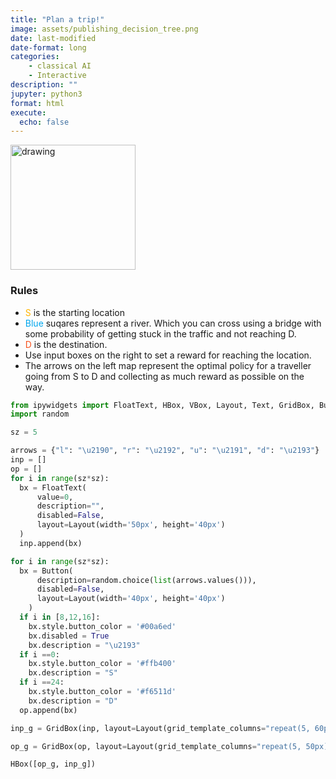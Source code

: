 ```yaml
---
title: "Plan a trip!"
image: assets/publishing_decision_tree.png
date: last-modified
date-format: long
categories:
    - classical AI
    - Interactive
description: ""
jupyter: python3
format: html
execute:
  echo: false
---
```


<img src="assets/coming_soon/coming_soon.jpg" alt="drawing" width="200"/>

### Rules

* <span style="color:#ffb400">S</span> is the starting location
* <span style="color:#00a6ed">Blue</span> suqares represent a river. Which you can cross using a bridge with some probability of getting stuck in the traffic and not reaching D.
* <span style="color:#f6511d">D</span> is the destination.
* Use input boxes on the right to set a reward for reaching the location.
* The arrows on the left map represent the optimal policy for a traveller going from S to D and collecting as much reward as possible on the way.

```python
from ipywidgets import FloatText, HBox, VBox, Layout, Text, GridBox, Button
import random

sz = 5

arrows = {"l": "\u2190", "r": "\u2192", "u": "\u2191", "d": "\u2193"}
inp = []
op = []
for i in range(sz*sz):
  bx = FloatText(
      value=0,
      description="",
      disabled=False,
      layout=Layout(width='50px', height='40px')
  )
  inp.append(bx)

for i in range(sz*sz):
  bx = Button(
      description=random.choice(list(arrows.values())),
      disabled=False,
      layout=Layout(width='40px', height='40px')
    )
  if i in [8,12,16]:
    bx.style.button_color = '#00a6ed'
    bx.disabled = True
    bx.description = "\u2193"
  if i ==0:
    bx.style.button_color = '#ffb400'
    bx.description = "S"
  if i ==24:
    bx.style.button_color = '#f6511d'
    bx.description = "D"
  op.append(bx)

inp_g = GridBox(inp, layout=Layout(grid_template_columns="repeat(5, 60px)"))

op_g = GridBox(op, layout=Layout(grid_template_columns="repeat(5, 50px)"))

HBox([op_g, inp_g])


```
